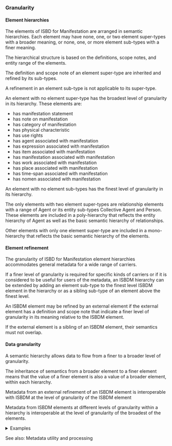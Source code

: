 ### Granularity

#### Element hierarchies

<div className="guid">

The elements of ISBD for Manifestation are arranged in semantic hierarchies. Each element may have none, one, or two element super-types with a broader meaning, or none, one, or more element sub-types with a finer meaning.

</div>

<div className="guid">

The hierarchical structure is based on the definitions, scope notes, and entity range of the elements.

The definition and scope note of an element super-type are inherited and refined by its sub-types.

A refinement in an element sub-type is not applicable to its super-type.

</div>

<div className="guid">

An element with no element super-type has the broadest level of granularity in its hierarchy. These elements are:

- <InLink href="/docs/statements/1025">has manifestation statement</InLink>
- <InLink href="/docs/notes/1207">has note on manifestation</InLink>
- <InLink href="/docs/attributes/1263">has category of manifestation</InLink>
- <InLink href="/docs/attributes/1242">has physical characteristic</InLink>
- <InLink href="/docs/attributes/1027">has use rights</InLink>
- <InLink href="/docs/relationships/1005">has agent associated with manifestation</InLink>
- <InLink href="/docs/relationships/1002">has expression associated with manifestation</InLink>
- <InLink href="/docs/relationships/1004">has item associated with manifestation</InLink>
- <InLink href="/docs/relationships/1003">has manifestation associated with manifestation</InLink>
- <InLink href="/docs/relationships/1001">has work associated with manifestation</InLink>
- <InLink href="/docs/relationships/1009">has place associated with manifestation</InLink>
- <InLink href="/docs/relationships/1010">has time-span associated with manifestation</InLink>
- <InLink href="/docs/relationships/1008">has nomen associated with manifestation</InLink>

</div>

<div className="guid">

An element with no element sub-types has the finest level of granularity in its hierarchy.

</div>

<div className="guid">

The only elements with two element super-types are relationship elements with a range of Agent or its entity sub-types Collective Agent and Person. These elements are included in a poly-hierarchy that reflects the entity hierarchy of Agent as well as the basic semantic hierarchy of relationships.

Other elements with only one element super-type are included in a mono-hierarchy that reflects the basic semantic hierarchy of the elements.

</div>

#### Element refinement

<div className="guid">

The granularity of ISBD for Manifestation element hierarchies accommodates general metadata for a wide range of carriers.

If a finer level of granularity is required for specific kinds of carriers or if it is considered to be useful for users of the metadata, an ISBDM hierarchy can be extended by adding an element sub-type to the finest level ISBDM element in the hierarchy or as a sibling sub-type of an element above the finest level.

</div>

<div className="guid">

An ISBDM element may be refined by an external element if the external element has a definition and scope note that indicate a finer level of granularity in its meaning relative to the ISBDM element.

If the external element is a sibling of an ISBDM element, their semantics must not overlap.

</div>

#### Data granularity

<div className="guid">

A semantic hierarchy allows data to flow from a finer to a broader level of granularity.

The inheritance of semantics from a broader element to a finer element means that the value of a finer element is also a value of a broader element, within each hierarchy.

</div>

<div className="guid">

Metadata from an external refinement of an ISBDM element is interoperable with ISBDM at the level of granularity of the ISBDM element

Metadata from ISBDM elements at different levels of granularity within a hierarchy is interoperable at the level of granularity of the broadest of the elements.

<details>
<summary>Examples</summary>
<div>

| Property | Value |
| :------- | :---- |
| has publisher collective agent | "Output Recordings" |
| has collective agent associated with manifestation | "LCD Soundsytem" |

_[Full example: <InLink href="/docs/fullex/fx058">Give it up b/w Tired (2002; Output Recordings; audio disc)</InLink>. The values are interoperable at the level of granularity of the broader element "has collective agent associated with manifestation".]_

</div>
</details>

See also: <InLink href="/docs/intro/i006">Metadata utility and processing</InLink>

</div>